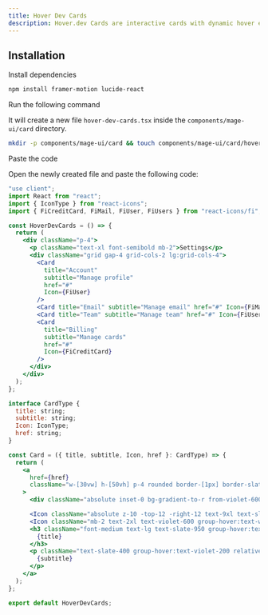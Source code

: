 ```yaml
---
title: Hover Dev Cards
description: Hover.dev Cards are interactive cards with dynamic hover effects and smooth animations.
---
```


<ComponentPreview name="card-hover-dev-cards--docs" />

## Installation

<Steps>
<Step>Install dependencies</Step>

```bash
npm install framer-motion lucide-react
```

<Step>Run the following command</Step>

It will create a new file `hover-dev-cards.tsx` inside the `components/mage-ui/card` directory.

```bash 
mkdir -p components/mage-ui/card && touch components/mage-ui/card/hover-dev-cards.tsx
```

<Step>Paste the code</Step> 

Open the newly created file and paste the following code:

```jsx 
"use client";
import React from "react";
import { IconType } from "react-icons";
import { FiCreditCard, FiMail, FiUser, FiUsers } from "react-icons/fi";

const HoverDevCards = () => {
  return (
    <div className="p-4">
      <p className="text-xl font-semibold mb-2">Settings</p>
      <div className="grid gap-4 grid-cols-2 lg:grid-cols-4">
        <Card
          title="Account"
          subtitle="Manage profile"
          href="#"
          Icon={FiUser}
        />
        <Card title="Email" subtitle="Manage email" href="#" Icon={FiMail} />
        <Card title="Team" subtitle="Manage team" href="#" Icon={FiUsers} />
        <Card
          title="Billing"
          subtitle="Manage cards"
          href="#"
          Icon={FiCreditCard}
        />
      </div>
    </div>
  );
};

interface CardType {
  title: string;
  subtitle: string;
  Icon: IconType;
  href: string;
}

const Card = ({ title, subtitle, Icon, href }: CardType) => {
  return (
    <a
      href={href}
      className="w-[30vw] h-[50vh] p-4 rounded border-[1px] border-slate-300 relative overflow-hidden group bg-white"
    >
      <div className="absolute inset-0 bg-gradient-to-r from-violet-600 to-indigo-600 translate-y-[100%] group-hover:translate-y-[0%] transition-transform duration-300" />

      <Icon className="absolute z-10 -top-12 -right-12 text-9xl text-slate-100 group-hover:text-violet-400 group-hover:rotate-12 transition-transform duration-300" />
      <Icon className="mb-2 text-2xl text-violet-600 group-hover:text-white transition-colors relative z-10 duration-300" />
      <h3 className="font-medium text-lg text-slate-950 group-hover:text-white relative z-10 duration-300">
        {title}
      </h3>
      <p className="text-slate-400 group-hover:text-violet-200 relative z-10 duration-300">
        {subtitle}
      </p>
    </a>
  );
};

export default HoverDevCards;

```
</Steps>


